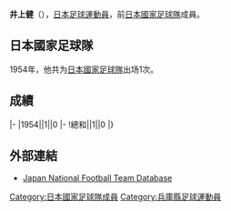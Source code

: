 {{Distinguish|井上建}}
{{Infobox football biography
|name=井上健
|image=
|fullname=井上健
|birth_date={{Birth date and age|1928|9|30}}
|cityofbirth=
|countryofbirth=[[日本|日本]]
|height=
|position=[[中场|中场]]
|currentclub=
|years=
|clubs=
|caps(goals)=
|nationalyears=1954
|nationalteam=[[日本國家足球隊|日本]]
|nationalcaps(goals)=1 (0)
}}
'''井上健'''（{{Bd|1928年|9月30日||}}），[[日本|日本]][[足球|足球]][[運動員|運動員]]，前[[日本國家足球隊|日本國家足球隊]]成員。

==日本國家足球隊==
1954年，他共为[[日本國家足球隊|日本國家足球隊]]出场1次。

==成績==
{{Football player national team statistics|JPN}}
|-
|1954||1||0
|-
!總和||1||0
|}

==外部連結==
{{Reflist}}
*[https://web.archive.org/web/20130922171642/http://www.japannationalfootballteam.com/en/players/inoue_takeshi.html Japan National Football Team Database]

{{Japan-sport-bio-stub}}
{{Soccer-player-stub}}
[[Category:日本國家足球隊成員|Category:日本國家足球隊成員]]
[[Category:兵庫縣足球運動員|Category:兵庫縣足球運動員]]